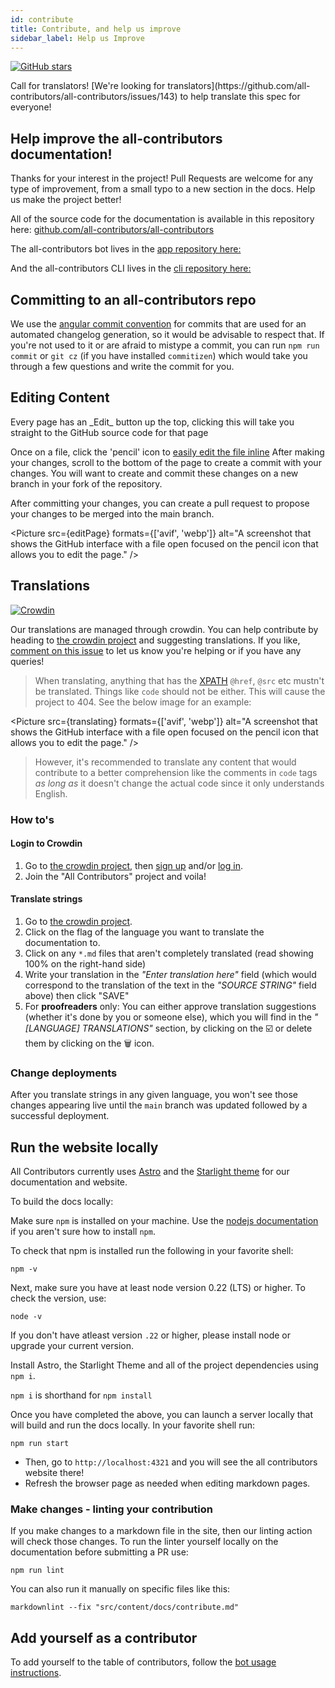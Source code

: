 ```yaml
---
id: contribute
title: Contribute, and help us improve
sidebar_label: Help us Improve
---
```


[![GitHub stars](https://img.shields.io/github/stars/all-contributors/all-contributors?style=social)](https://github.com/all-contributors/all-contributors)

<Aside type="tip">Call for translators! [We're looking for translators](https://github.com/all-contributors/all-contributors/issues/143) to help translate this spec for everyone!</Aside>

## Help improve the all-contributors documentation!

Thanks for your interest in the project!
Pull Requests are welcome for any type of improvement, from a small typo to a new section in the docs. Help us make the project better!

All of the source code for the documentation is available in this repository here: [github.com/all-contributors/all-contributors](https://github.com/all-contributors/all-contributors/tree/main/docs)

The all-contributors bot lives in the [app repository here:](https://github.com/all-contributors/all-contributors-bot)

And the all-contributors CLI lives in the [cli repository here:](https://github.com/all-contributors/all-contributors-cli)

## Committing to an all-contributors repo

We use the [angular commit convention](https://github.com/angular/angular/blob/main/CONTRIBUTING.md#-commit-message-guidelines) for commits that are used for an automated changelog generation, so it would be advisable to respect that.
If you're not used to it or are afraid to mistype a commit, you can run `npm run commit` or `git cz` (if you have installed `commitizen`) which would take you through a few questions and write the commit for you.

## Editing Content

<Aside type="tip">Every page has an _Edit_ button up the top, clicking this will take you straight to the GitHub source code for that page</Aside>

Once on a file, click the 'pencil' icon to [easily edit the file inline](https://help.github.com/articles/editing-files-in-your-repository/)
After making your changes, scroll to the bottom of the page to create a commit with your changes. You will want to create and commit these changes on a new branch in your fork of the repository.

After committing your changes, you can create a pull request to propose your changes to be merged into the main branch.

<Picture src={editPage} formats={['avif', 'webp']} alt="A screenshot that shows the GitHub interface with a file open focused on the pencil icon that allows you to edit the page." />

## Translations

[![Crowdin](https://d322cqt584bo4o.cloudfront.net/all-contributors/localized.svg)](https://crowdin.com/project/all-contributors)

Our translations are managed through crowdin. You can help contribute by heading to [the crowdin project] and suggesting translations.
If you like, [comment on this issue](https://github.com/all-contributors/all-contributors/issues/143) to let us know you're helping or if you have any queries!

> When translating, anything that has the [XPATH](https://developer.mozilla.org/en-US/docs/Web/XPath) `@href`, `@src` etc mustn't be translated. Things like `code` should not be either. This will cause the project to 404. See the below image for an example:

<Picture src={translating} formats={['avif', 'webp']} alt="A screenshot that shows the GitHub interface with a file open focused on the pencil icon that allows you to edit the page." />

> However, it's recommended to translate any content that would contribute to a better comprehension like the comments in `code` tags _as long as_ it doesn't change the actual code since it only understands English.

### How to's

#### Login to Crowdin

1. Go to [the crowdin project], then [sign up](https://crowdin.com/join) and/or [log in](https://crowdin.com/login).
2. Join the "All Contributors" project and voila!

#### Translate strings

1. Go to [the crowdin project].
2. Click on the flag of the language you want to translate the documentation to.
3. Click on any `*.md` files that aren't completely translated (read showing 100% on the right-hand side)
4. Write your translation in the _"Enter translation here"_ field (which would correspond to the translation of the text in the _"SOURCE STRING"_ field above) then click "SAVE"
5. For **proofreaders** only: You can either approve translation suggestions (whether it's done by you or someone else), which you will find in the _"[LANGUAGE] TRANSLATIONS"_ section, by clicking on the :ballot_box_with_check: or delete them by clicking on the :wastebasket: icon.

### Change deployments

After you translate strings in any given language, you won't see those changes appearing live until the `main` branch was updated followed by a successful deployment.

## Run the website locally

All Contributors currently uses [Astro](https://docs.astro.build/) and the [Starlight theme](https://starlight.astro.build/) for our documentation and website.

To build the docs locally:

Make sure `npm` is installed on your machine.
Use the [nodejs documentation](https://docs.npmjs.com/downloading-and-installing-node-js-and-npm) if you aren't sure how to install `npm`.

To check that npm is installed run the following in your favorite shell:

`npm -v`

Next, make sure you have at least node version 0.22 (LTS) or higher. To check the version,
use:

`node -v`

If you don't have atleast version `.22` or higher, please install node or upgrade your current version.

Install Astro, the Starlight Theme and all of the project dependencies using `npm i`.

`npm i` is shorthand for `npm install`

Once you have completed the above, you can launch a server locally that will build and run the docs locally. In your favorite shell run:

`npm run start`

* Then, go to `http://localhost:4321` and you will see the all contributors website there!
* Refresh the browser page as needed when editing markdown pages.

### Make changes - linting your contribution

If you make changes to a markdown file in the site, then our linting action will
check those changes. To run the linter yourself locally on the documentation before submitting a PR use:

`npm run lint`

You can also run it manually on specific files like this:

`markdownlint --fix "src/content/docs/contribute.md"`

## Add yourself as a contributor

To add yourself to the table of contributors, follow the [bot usage instructions](../../bot/usage).

[the crowdin project]: https://crowdin.com/project/all-contributors
